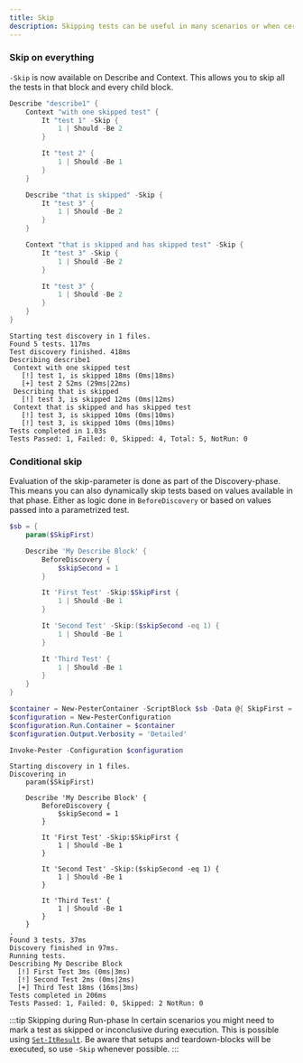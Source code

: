 ```yaml
---
title: Skip
description: Skipping tests can be useful in many scenarios or when certain conditions are not met like OS-compatibility. Read about how to control this in Pester tests
---
```


### Skip on everything

`-Skip` is now available on Describe and Context. This allows you to skip all the tests in that block and every child block.

```powershell
Describe "describe1" {
    Context "with one skipped test" {
        It "test 1" -Skip {
            1 | Should -Be 2
        }

        It "test 2" {
            1 | Should -Be 1
        }
    }

    Describe "that is skipped" -Skip {
        It "test 3" {
            1 | Should -Be 2
        }
    }

    Context "that is skipped and has skipped test" -Skip {
        It "test 3" -Skip {
            1 | Should -Be 2
        }

        It "test 3" {
            1 | Should -Be 2
        }
    }
}
```

```
Starting test discovery in 1 files.
Found 5 tests. 117ms
Test discovery finished. 418ms
Describing describe1
 Context with one skipped test
   [!] test 1, is skipped 18ms (0ms|18ms)
   [+] test 2 52ms (29ms|22ms)
 Describing that is skipped
   [!] test 3, is skipped 12ms (0ms|12ms)
 Context that is skipped and has skipped test
   [!] test 3, is skipped 10ms (0ms|10ms)
   [!] test 3, is skipped 10ms (0ms|10ms)
Tests completed in 1.03s
Tests Passed: 1, Failed: 0, Skipped: 4, Total: 5, NotRun: 0
```

### Conditional skip

Evaluation of the skip-parameter is done as part of the Discovery-phase. This means you can also dynamically skip tests based on values available in that phase. Either as logic done in `BeforeDiscovery` or based on values passed into a parametrized test.

```powershell
$sb = {
    param($SkipFirst)

    Describe 'My Describe Block' {
        BeforeDiscovery {
            $skipSecond = 1
        }

        It 'First Test' -Skip:$SkipFirst {
            1 | Should -Be 1
        }

        It 'Second Test' -Skip:($skipSecond -eq 1) {
            1 | Should -Be 1
        }

        It 'Third Test' {
            1 | Should -Be 1
        }
    }
}

$container = New-PesterContainer -ScriptBlock $sb -Data @{ SkipFirst = $true }
$configuration = New-PesterConfiguration
$configuration.Run.Container = $container
$configuration.Output.Verbosity = 'Detailed'

Invoke-Pester -Configuration $configuration
```

```
Starting discovery in 1 files.
Discovering in
    param($SkipFirst)

    Describe 'My Describe Block' {
        BeforeDiscovery {
            $skipSecond = 1
        }

        It 'First Test' -Skip:$SkipFirst {
            1 | Should -Be 1
        }

        It 'Second Test' -Skip:($skipSecond -eq 1) {
            1 | Should -Be 1
        }

        It 'Third Test' {
            1 | Should -Be 1
        }
    }
.
Found 3 tests. 37ms
Discovery finished in 97ms.
Running tests.
Describing My Describe Block
  [!] First Test 3ms (0ms|3ms)
  [!] Second Test 2ms (0ms|2ms)
  [+] Third Test 18ms (16ms|3ms)
Tests completed in 206ms
Tests Passed: 1, Failed: 0, Skipped: 2 NotRun: 0
```

:::tip Skipping during Run-phase
In certain scenarios you might need to mark a test as skipped or inconclusive during execution. This is possible using [`Set-ItResult`](../commands/Set-ItResult). Be aware that setups and teardown-blocks will be executed, so use `-Skip` whenever possible.
:::
